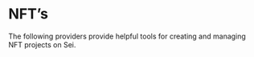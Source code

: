 
# NFT’s

The following providers provide helpful tools for creating and managing NFT projects on Sei.

<AppCardsGridCategory category="nft" />
